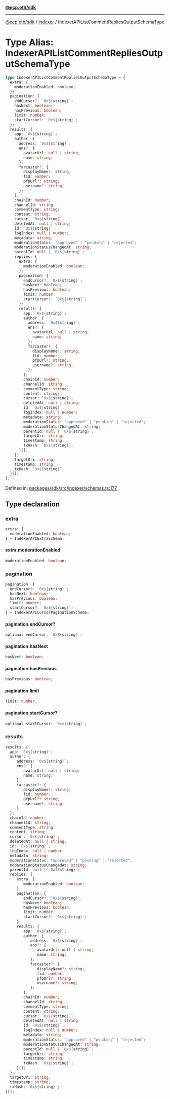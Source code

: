[**@ecp.eth/sdk**](../../index.mdx)

---

[@ecp.eth/sdk](/sdk-reference/index.mdx) / [indexer](/sdk-reference/indexer/index.mdx) / IndexerAPIListCommentRepliesOutputSchemaType

# Type Alias: IndexerAPIListCommentRepliesOutputSchemaType

```ts
type IndexerAPIListCommentRepliesOutputSchemaType = {
  extra: {
    moderationEnabled: boolean;
  };
  pagination: {
    endCursor?: `0x${string}`;
    hasNext: boolean;
    hasPrevious: boolean;
    limit: number;
    startCursor?: `0x${string}`;
  };
  results: {
    app: `0x${string}`;
    author: {
      address: `0x${string}`;
      ens?: {
        avatarUrl: null | string;
        name: string;
      };
      farcaster?: {
        displayName?: string;
        fid: number;
        pfpUrl?: string;
        username?: string;
      };
    };
    chainId: number;
    channelId: string;
    commentType: string;
    content: string;
    cursor: `0x${string}`;
    deletedAt: null | string;
    id: `0x${string}`;
    logIndex: null | number;
    metadata: string;
    moderationStatus: "approved" | "pending" | "rejected";
    moderationStatusChangedAt: string;
    parentId: null | `0x${string}`;
    replies: {
      extra: {
        moderationEnabled: boolean;
      };
      pagination: {
        endCursor?: `0x${string}`;
        hasNext: boolean;
        hasPrevious: boolean;
        limit: number;
        startCursor?: `0x${string}`;
      };
      results: {
        app: `0x${string}`;
        author: {
          address: `0x${string}`;
          ens?: {
            avatarUrl: null | string;
            name: string;
          };
          farcaster?: {
            displayName?: string;
            fid: number;
            pfpUrl?: string;
            username?: string;
          };
        };
        chainId: number;
        channelId: string;
        commentType: string;
        content: string;
        cursor: `0x${string}`;
        deletedAt: null | string;
        id: `0x${string}`;
        logIndex: null | number;
        metadata: string;
        moderationStatus: "approved" | "pending" | "rejected";
        moderationStatusChangedAt: string;
        parentId: null | `0x${string}`;
        targetUri: string;
        timestamp: string;
        txHash: `0x${string}`;
      }[];
    };
    targetUri: string;
    timestamp: string;
    txHash: `0x${string}`;
  }[];
};
```

Defined in: [packages/sdk/src/indexer/schemas.ts:177](https://github.com/ecp-eth/comments-monorepo/blob/main/packages/sdk/src/indexer/schemas.ts#L177)

## Type declaration

### extra

```ts
extra: {
  moderationEnabled: boolean;
} = IndexerAPIExtraSchema;
```

#### extra.moderationEnabled

```ts
moderationEnabled: boolean;
```

### pagination

```ts
pagination: {
  endCursor?: `0x${string}`;
  hasNext: boolean;
  hasPrevious: boolean;
  limit: number;
  startCursor?: `0x${string}`;
} = IndexerAPICursorPaginationSchema;
```

#### pagination.endCursor?

```ts
optional endCursor: `0x${string}`;
```

#### pagination.hasNext

```ts
hasNext: boolean;
```

#### pagination.hasPrevious

```ts
hasPrevious: boolean;
```

#### pagination.limit

```ts
limit: number;
```

#### pagination.startCursor?

```ts
optional startCursor: `0x${string}`;
```

### results

```ts
results: {
  app: `0x${string}`;
  author: {
     address: `0x${string}`;
     ens?: {
        avatarUrl: null | string;
        name: string;
     };
     farcaster?: {
        displayName?: string;
        fid: number;
        pfpUrl?: string;
        username?: string;
     };
  };
  chainId: number;
  channelId: string;
  commentType: string;
  content: string;
  cursor: `0x${string}`;
  deletedAt: null | string;
  id: `0x${string}`;
  logIndex: null | number;
  metadata: string;
  moderationStatus: "approved" | "pending" | "rejected";
  moderationStatusChangedAt: string;
  parentId: null | `0x${string}`;
  replies: {
     extra: {
        moderationEnabled: boolean;
     };
     pagination: {
        endCursor?: `0x${string}`;
        hasNext: boolean;
        hasPrevious: boolean;
        limit: number;
        startCursor?: `0x${string}`;
     };
     results: {
        app: `0x${string}`;
        author: {
           address: `0x${string}`;
           ens?: {
              avatarUrl: null | string;
              name: string;
           };
           farcaster?: {
              displayName?: string;
              fid: number;
              pfpUrl?: string;
              username?: string;
           };
        };
        chainId: number;
        channelId: string;
        commentType: string;
        content: string;
        cursor: `0x${string}`;
        deletedAt: null | string;
        id: `0x${string}`;
        logIndex: null | number;
        metadata: string;
        moderationStatus: "approved" | "pending" | "rejected";
        moderationStatusChangedAt: string;
        parentId: null | `0x${string}`;
        targetUri: string;
        timestamp: string;
        txHash: `0x${string}`;
     }[];
  };
  targetUri: string;
  timestamp: string;
  txHash: `0x${string}`;
}[];
```
